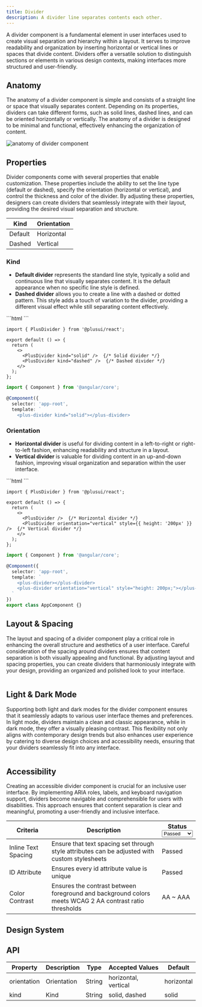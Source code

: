```yaml
---
title: Divider
description: A divider line separates contents each other.
---
```





A divider component is a fundamental element in user interfaces used to create visual separation and hierarchy within a layout. It serves to improve readability and organization by inserting horizontal or vertical lines or spaces that divide content. Dividers offer a versatile solution to distinguish sections or elements in various design contexts, making interfaces more structured and user-friendly.

## Anatomy

The anatomy of a divider component is simple and consists of a straight line or space that visually separates content. Depending on its properties, dividers can take different forms, such as solid lines, dashed lines, and can be oriented horizontally or vertically. The anatomy of a divider is designed to be minimal and functional, effectively enhancing the organization of content.

<Image src={anatomy} alt="anatomy of divider component" />

## Properties

Divider components come with several properties that enable customization. These properties include the ability to set the line type (default or dashed), specify the orientation (horizontal or vertical), and control the thickness and color of the divider. By adjusting these properties, designers can create dividers that seamlessly integrate with their layout, providing the desired visual separation and structure.

| Kind    | Orientation |
| ------- | ----------- |
| Default | Horizontal  |
| Dashed  | Vertical    |

### Kind

* **Default divider** represents the standard line style, typically a solid and continuous line that visually separates content. It is the default appearance when no specific line style is defined.
* **Dashed divider** allows you to create a line with a dashed or dotted pattern. This style adds a touch of variation to the divider, providing a different visual effect while still separating content effectively.

<EmbedContent url="https://codesandbox.io/embed/h7w7yq?hidenavigation=1&module=/index.html&view=preview" />

<code-bubble class="not-content">
```html
<plus-divider kind="solid"></plus-divider>  <!-- Solid divider -->
<plus-divider kind="dashed"></plus-divider>  <!-- Dashed divider -->
```

```tsx
import { PlusDivider } from '@plusui/react';

export default () => {
  return (
    <>
      <PlusDivider kind="solid" />  {/* Solid divider */}
      <PlusDivider kind="dashed" />  {/* Dashed divider */}
    </>
  );
};
```

```ts
import { Component } from '@angular/core';

@Component({
  selector: 'app-root',
  template: `
    <plus-divider kind="solid"></plus-divider>
```
</code-bubble>

### Orientation

* **Horizontal divider** is useful for dividing content in a left-to-right or right-to-left fashion, enhancing readability and structure in a layout.
* **Vertical divider** is valuable for dividing content in an up-and-down fashion, improving visual organization and separation within the user interface.

<EmbedContent url="https://codesandbox.io/embed/m73722?hidenavigation=1&module=/index.html&view=preview" />

<code-bubble class="not-content">
```html
<plus-divider></plus-divider>  <!-- Horizontal divider -->
<plus-divider orientation="vertical" style="height: 200px;"></plus-divider>  <!-- Vertical divider -->
```

```tsx
import { PlusDivider } from '@plusui/react';

export default () => {
  return (
    <>
      <PlusDivider />  {/* Horizontal divider */}
      <PlusDivider orientation="vertical" style={{ height: '200px' }} />  {/* Vertical divider */}
    </>
  );
};
```

```ts
import { Component } from '@angular/core';

@Component({
  selector: 'app-root',
  template: `
    <plus-divider></plus-divider>
    <plus-divider orientation="vertical" style="height: 200px;"></plus-divider>
  `
})
export class AppComponent {}
```
</code-bubble>

## Layout & Spacing

The layout and spacing of a divider component play a critical role in enhancing the overall structure and aesthetics of a user interface. Careful consideration of the spacing around dividers ensures that content separation is both visually appealing and functional. By adjusting layout and spacing properties, you can create dividers that harmoniously integrate with your design, providing an organized and polished look to your interface.

<Image src={layoutSpacing} alt="" />

## Light & Dark Mode

Supporting both light and dark modes for the divider component ensures that it seamlessly adapts to various user interface themes and preferences. In light mode, dividers maintain a clean and classic appearance, while in dark mode, they offer a visually pleasing contrast. This flexibility not only aligns with contemporary design trends but also enhances user experience by catering to diverse design choices and accessibility needs, ensuring that your dividers seamlessly fit into any interface.

<Image src={lightDarkMode} alt="" />

## Accessibility

Creating an accessible divider component is crucial for an inclusive user interface. By implementing ARIA roles, labels, and keyboard navigation support, dividers become navigable and comprehensible for users with disabilities. This approach ensures that content separation is clear and meaningful, promoting a user-friendly and inclusive interface.

<table><thead><tr><th width="129.33333333333331">Criteria</th><th width="471">Description</th><th>Status<select><option value="7ad6cf3efa9e418baec32d5ab2c2b018" label="Passed" color="blue"></option><option value="012a297e515542e2975285945195e1b8" label="AA ~ AAA" color="blue"></option></select></th></tr></thead><tbody><tr><td>Inline Text Spacing</td><td>Ensure that text spacing set through style attributes can be adjusted with custom stylesheets</td><td><span data-option="7ad6cf3efa9e418baec32d5ab2c2b018">Passed</span></td></tr><tr><td>ID Attribute</td><td>Ensures every id attribute value is unique</td><td><span data-option="7ad6cf3efa9e418baec32d5ab2c2b018">Passed</span></td></tr><tr><td>Color Contrast</td><td>Ensures the contrast between foreground and background colors meets WCAG 2 AA contrast ratio thresholds</td><td><span data-option="012a297e515542e2975285945195e1b8">AA ~ AAA</span></td></tr></tbody></table>

## Design System

<EmbedContent url="https://www.figma.com/community/file/1310670219738074447/plus-ui-design-system" title="Plus UI Design System on Figma" />

## API

| Property    | Description | Type   | Accepted Values      | Default    |
| ----------- | ----------- | ------ | -------------------- | ---------- |
| orientation | Orientation | String | horizontal, vertical | horizontal |
| kind        | Kind        | String | solid, dashed        | solid      |

